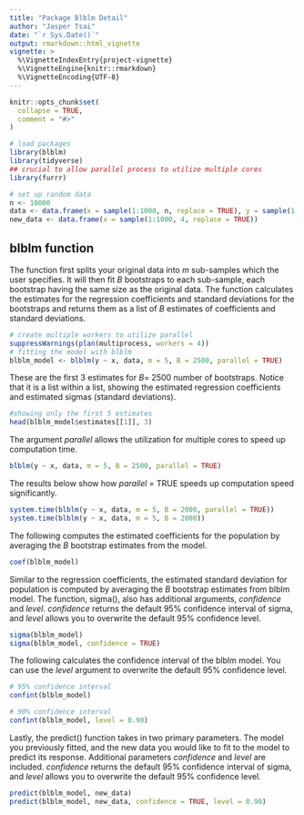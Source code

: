 ```yaml
---
title: "Package Blblm Detail"
author: "Jasper Tsai"
date: "`r Sys.Date()`"
output: rmarkdown::html_vignette
vignette: >
  %\VignetteIndexEntry{project-vignette}
  %\VignetteEngine{knitr::rmarkdown}
  %\VignetteEncoding{UTF-8}
---
```


```r
knitr::opts_chunk$set(
  collapse = TRUE,
  comment = "#>"
)
```

```r
# load packages
library(blblm)
library(tidyverse)
## crucial to allow parallel process to utilize multiple cores
library(furrr)

# set up random data
n <- 10000
data <- data.frame(x = sample(1:1000, n, replace = TRUE), y = sample(1:1000, n, replace = TRUE))
new_data <- data.frame(x = sample(1:1000, 4, replace = TRUE))
```

## blblm function
The function first splits your original data into *m* sub-samples which the user specifies. It will then fit *B* bootstraps to each sub-sample, each bootstrap having the same size as the original data. The function calculates the estimates for the regression coefficients and standard deviations for the bootstraps and returns them as a list of *B* estimates of coefficients and standard deviations.
```r
# create multiple workers to utilize parallel
suppressWarnings(plan(multiprocess, workers = 4))
# fitting the model with blblm
blblm_model <- blblm(y ~ x, data, m = 5, B = 2500, parallel = TRUE)
```

These are the first 3 estimates for *B*= 2500 number of bootstraps. Notice that it is a list within a list, showing the estimated regression coefficients and estimated sigmas (standard deviations).
```r
#showing only the first 5 estimates
head(blblm_model$estimates[[1]], 3)
```

The argument *parallel* allows the utilization for multiple cores to speed up computation time.
```r
blblm(y ~ x, data, m = 5, B = 2500, parallel = TRUE)
```

The results below show how *parallel* = TRUE speeds up computation speed significantly.
```r
system.time(blblm(y ~ x, data, m = 5, B = 2000, parallel = TRUE))
system.time(blblm(y ~ x, data, m = 5, B = 2000))
```

The following computes the estimated coefficients for the population by averaging the *B* bootstrap estimates from the model.
```r
coef(blblm_model)
```

Similar to the regression coefficients, the estimated standard deviation for population is computed by averaging the *B* bootstrap estimates from blblm model. The function, sigma(), also has additional arguments, *confidence* and *level*. *confidence* returns the default 95% confidence interval of sigma, and *level* allows you to overwrite the default 95% confidence level.

```r
sigma(blblm_model)
sigma(blblm_model, confidence = TRUE)
```

The following calculates the confidence interval of the blblm model. You can use the *level* argument to overwrite the default 95% confidence level.
```r
# 95% confidence interval
confint(blblm_model) 

# 90% confidence interval
confint(blblm_model, level = 0.90)
```

Lastly, the predict() function takes in two primary parameters. The model you previously fitted, and the new data you would like to fit to the model to predict its response. Additional parameters *confidence* and *level* are included. *confidence* returns the default 95% confidence interval of sigma, and *level* allows you to overwrite the default 95% confidence level.
```r
predict(blblm_model, new_data)
predict(blblm_model, new_data, confidence = TRUE, level = 0.90)
```












